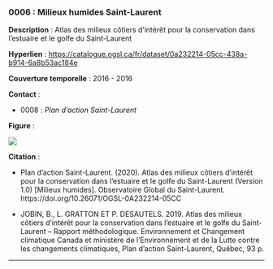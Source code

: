 ### 0006 : Milieux humides Saint-Laurent {-}

<!-- -------------------------------------------------- -->
**Description** : Atlas des milieux côtiers d’intérêt pour la conservation dans l’estuaire et le golfe du Saint-Laurent

<!-- -------------------------------------------------- -->

  **Hyperlien** : [https://catalogue.ogsl.ca/fr/dataset/0a232214-05cc-438a-b914-6a8b53ac184e](https://catalogue.ogsl.ca/fr/dataset/0a232214-05cc-438a-b914-6a8b53ac184e)


<!-- -------------------------------------------------- -->

  **Couverture temporelle** : 2016 - 2016



<!-- -------------------------------------------------- -->
**Contact** :


  - 0008 : *Plan d'action Saint-Laurent*


<!-- -------------------------------------------------- -->
**Figure** :

![](../figures/figures-format/data0006.png)


<!-- -------------------------------------------------- -->
**Citation** :


  - Plan d'action Saint-Laurent. (2020). Atlas des milieux côtiers d’intérêt pour la conservation dans l’estuaire et le golfe du Saint-Laurent (Version 1.0) [Milieux humides]. Observatoire Global du Saint-Laurent. https://doi.org/10.26071/OGSL-0A232214-05CC

  - JOBIN, B., L. GRATTON ET P. DESAUTELS. 2019. Atlas des milieux côtiers d’intérêt pour la conservation dans l’estuaire et le golfe du Saint-Laurent – Rapport méthodologique. Environnement et Changement climatique Canada et ministère de l’Environnement et de la Lutte contre les changements climatiques, Plan d’action Saint-Laurent, Québec, 93 p.




<!-- -------------------------------------------------- -->



<hr>
<br>
